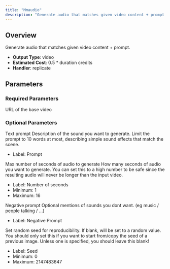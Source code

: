 ```yaml
---
title: "Mmaudio"
description: "Generate audio that matches given video content + prompt."
---
```


## Overview

Generate audio that matches given video content + prompt.

- **Output Type**: video
- **Estimated Cost**: 0.5 * duration credits
- **Handler**: replicate

## Parameters

### Required Parameters

<ParamField body="video" type="video" required>
  URL of the base video
</ParamField>

### Optional Parameters

<ParamField body="prompt" type="string">
  Text prompt

  <Tip>
    Description of the sound you want to generate. Limit the prompt to 10 words at most, describing simple sound effects that match the scene.
  </Tip>

  - Label: Prompt
</ParamField>

<ParamField body="duration" type="integer" default={8}>
  Max number of seconds of audio to generate

  <Tip>
    How many seconds of audio you want to generate. You can set this to a high number to be safe since the resulting audio will never be longer than the input video.
  </Tip>

  - Label: Number of seconds
  - Minimum: 1
  - Maximum: 16
</ParamField>

<ParamField body="negative_prompt" type="string" default="music">
  Negative prompt

  <Tip>
    Optional mentions of sounds you dont want. (eg music / people talking / ...)
  </Tip>

  - Label: Negative Prompt
</ParamField>

<ParamField body="seed" type="integer" default="random">
  Set random seed for reproducibility. If blank, will be set to a random value.

  <Tip>
    You should only set this if you want to start from/copy the seed of a previous image. Unless one is specified, you should leave this blank!
  </Tip>

  - Label: Seed
  - Minimum: 0
  - Maximum: 2147483647
</ParamField>
